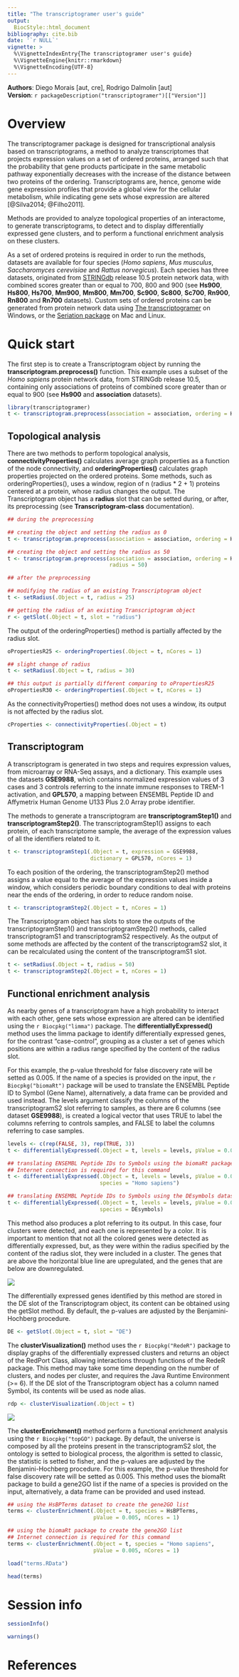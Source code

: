 ```yaml
---
title: "The transcriptogramer user's guide"
output: 
  BiocStyle::html_document
bibliography: cite.bib
date: '`r NULL`'
vignette: >
  %\VignetteIndexEntry{The transcriptogramer user's guide}
  %\VignetteEngine{knitr::rmarkdown}
  %\VignetteEncoding{UTF-8}
---
```

**Authors**: Diego Morais [aut, cre], Rodrigo Dalmolin [aut]<br />
**Version**: `r packageDescription("transcriptogramer")[["Version"]]`<br />

# Overview
The transcriptogramer package is designed for transcriptional analysis
based on transcriptograms,
a method to analyze transcriptomes that projects
expression values on a set of
ordered proteins, arranged such that the probability that gene products
participate
in the same metabolic pathway exponentially decreases with the increase of
the distance between two proteins of the ordering. Transcriptograms are,
hence, genome wide gene expression profiles that provide a global view for
the cellular metabolism, while indicating gene sets whose expression are
altered [@Silva2014; @Filho2011].

Methods are provided to analyze topological properties of an
interactome, to generate transcriptograms, to detect and to display
differentially expressed gene clusters, and to perform a functional 
enrichment analysis on these clusters.

As a set of ordered proteins is required in order to run the methods,
datasets are available for four species (*Homo sapiens*, *Mus musculus*,
*Saccharomyces cerevisiae* and *Rattus norvegicus*). Each species has three 
datasets, originated from [STRINGdb](https://string-db.org/) release 10.5
protein network data, with combined scores greater than or equal to 700, 800
and 900 (see **Hs900**, **Hs800**, **Hs700**, **Mm900**, **Mm800**, **Mm700**,
**Sc900**, **Sc800**, **Sc700**, **Rn900**, **Rn800** and **Rn700** datasets).
Custom sets of ordered proteins can be generated from protein network data using
[The transcriptogramer](https://lief.if.ufrgs.br/pub/biosoftwares/transcriptogramer/)
on Windows, or the [Seriation package](https://github.com/amamory/seriation) on
Mac and Linux.

# Quick start
The first step is to create a Transcriptogram object by running the
**transcriptogram.preprocess()** function. This example uses a subset of the
*Homo sapiens* protein network data, from STRINGdb release 10.5, containing only
associations of proteins of combined score greater than or equal to 900
(see **Hs900** and **association** datasets).

```r
library(transcriptogramer)
t <- transcriptogram.preprocess(association = association, ordering = Hs900)
```

## Topological analysis
There are two methods to perform topological analysis,
**connectivityProperties()** calculates average graph properties as a function
of the node connectivity, and **orderingProperties()** calculates graph
properties projected on the ordered proteins. Some methods, such as
orderingProperties(), uses a window, region of n (radius * 2 + 1) proteins
centered at a protein, whose radius changes the output. The Transcriptogram
object has a **radius** slot that can be setted during, or after, its
preprocessing (see **Transcriptogram-class** documentation).

```r
## during the preprocessing

## creating the object and setting the radius as 0
t <- transcriptogram.preprocess(association = association, ordering = Hs900)

## creating the object and setting the radius as 50
t <- transcriptogram.preprocess(association = association, ordering = Hs900,
                                radius = 50)
```
```r
## after the preprocessing

## modifying the radius of an existing Transcriptogram object
t <- setRadius(.Object = t, radius = 25)

## getting the radius of an existing Transcriptogram object
r <- getSlot(.Object = t, slot = "radius")
```

The output of the orderingProperties() method is partially affected by
the radius slot.

```r
oPropertiesR25 <- orderingProperties(.Object = t, nCores = 1)

## slight change of radius
t <- setRadius(.Object = t, radius = 30)

## this output is partially different comparing to oPropertiesR25
oPropertiesR30 <- orderingProperties(.Object = t, nCores = 1)
```

As the connectivityProperties() method does not uses a window, its output is not
affected by the radius slot.

```r
cProperties <- connectivityProperties(.Object = t)
```

## Transcriptogram
A transcriptogram is generated in two steps and requires expression values,
from microarray or RNA-Seq assays, and a dictionary. This example uses the
datasets **GSE9988**,
which contains normalized expression values of 3 cases and 3 controls referring
to the innate immune responses to TREM-1 activation, and **GPL570**, a mapping
between ENSEMBL Peptide ID and Affymetrix Human Genome U133 Plus 2.0 Array
probe identifier.

The methods to generate a transcriptogram are **transcriptogramStep1()** and
**transcriptogramStep2()**. The transcriptogramStep1() assigns to each protein,
of each transcriptome sample, the average of the expression values of all the
identifiers related to it.

```r
t <- transcriptogramStep1(.Object = t, expression = GSE9988,
                          dictionary = GPL570, nCores = 1)
```

To each position of the ordering, the transcriptogramStep2() method assigns a
value equal to the average of the expression values inside a window, which
considers periodic boundary conditions to deal with proteins near the ends of
the ordering, in order to reduce random noise.

```r
t <- transcriptogramStep2(.Object = t, nCores = 1)
```

The Transcriptogram object has slots to store the outputs of the
transcriptogramStep1() and transcriptogramStep2() methods, called
transcriptogramS1 and transcriptogramS2 respectively. As the output of some
methods are affected by the content of the transcriptogramS2 slot, it can be
recalculated using the content of the transcriptogramS1 slot.

```r
t <- setRadius(.Object = t, radius = 50)
t <- transcriptogramStep2(.Object = t, nCores = 1)
```

## Functional enrichment analysis
As nearby genes of a transcriptogram have a high probability to interact with
each other, gene sets whose expression are altered can be identified using the
`r Biocpkg("limma")` package. The **differentiallyExpressed()** method uses the
limma package to identify differentially expressed genes, for the contrast
"case-control", grouping as a cluster
a set of genes which positions are within a radius range specified by the
content of the radius slot.

For this example, the p-value threshold for false
discovery rate will be setted as 0.005. If the name of a species is provided
on the input, the `r Biocpkg("biomaRt")` package will be used to translate the
ENSEMBL Peptide ID to Symbol (Gene Name), alternatively, a data frame can be
provided and used instead.
The levels argument classify the columns of
the transcriptogramS2 slot referring to samples, as there are 6 columns (see
dataset **GSE9988**), is created a logical vector that uses TRUE to label the
columns referring to controls samples, and FALSE to label the
columns referring to case samples.

```r
levels <- c(rep(FALSE, 3), rep(TRUE, 3))
t <- differentiallyExpressed(.Object = t, levels = levels, pValue = 0.005)
```
```r
## translating ENSEMBL Peptide IDs to Symbols using the biomaRt package
## Internet connection is required for this command
t <- differentiallyExpressed(.Object = t, levels = levels, pValue = 0.005,
                             species = "Homo sapiens")

## translating ENSEMBL Peptide IDs to Symbols using the DEsymbols dataset
t <- differentiallyExpressed(.Object = t, levels = levels, pValue = 0.005,
                             species = DEsymbols)
```

This method also produces a plot referring to its output. In this case,
four clusters were detected, and each one is represented by a color. It is
important to mention that not all the colored genes were detected as
differentially expressed, but, as they were within the radius specified by
the content of the radius slot, they were included in a cluster. The genes that
are above the horizontal blue line are upregulated, and the genes that
are below are downregulated.

![](Rplot.png)

The differentially expressed genes identified by this method are stored in the
DE slot of the Transcriptogram object, its content can be obtained using the getSlot
method. By default, the p-values are adjusted by the Benjamini-Hochberg
procedure.

```r
DE <- getSlot(.Object = t, slot = "DE")
```

The **clusterVisualization()** method uses the `r Biocpkg("RedeR")` package to
display graphs of the differentially expressed clusters and returns an
object of the RedPort Class, allowing interactions through functions
of the RedeR package. This method may take some time depending on the number of
clusters, and nodes per cluster, and requires the Java Runtime Environment
(>= 6). If the DE slot of the Transcriptogram object has a column named Symbol,
its contents will be used as node alias.


```r
rdp <- clusterVisualization(.Object = t)
```

![](RedeR.png)

The **clusterEnrichment()** method perform a functional enrichment analysis
using the `r Biocpkg("topGO")` package. By default, the universe is composed by
all the proteins present in the transcriptogramS2 slot, the ontology is setted
to biological process, the algorithm is setted to classic, the statistic is
setted to fisher, and the p-values are adjusted by the Benjamini-Hochberg
procedure. For this example, the p-value threshold for false
discovery rate will be setted as 0.005. This method uses the biomaRt package to
build a gene2GO list if the name of a species is provided on the input,
alternatively, a data frame can be provided and used instead.

```r
## using the HsBPTerms dataset to create the gene2GO list
terms <- clusterEnrichment(.Object = t, species = HsBPTerms,
                           pValue = 0.005, nCores = 1)
```
```r
## using the biomaRt package to create the gene2GO list
## Internet connection is required for this command
terms <- clusterEnrichment(.Object = t, species = "Homo sapiens",
                           pValue = 0.005, nCores = 1)
```
```r
load("terms.RData")
```
```r
head(terms)
```

# Session info

```r
sessionInfo()
```

```r
warnings()
```
# References
